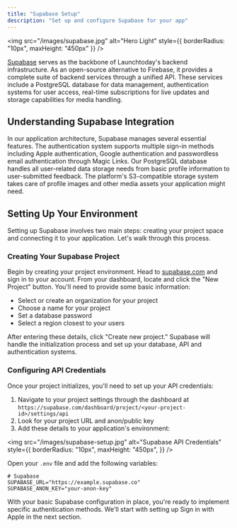 ```yaml
---
title: "Supabase Setup"
description: "Set up and configure Supabase for your app"
---
```


<img
  src="/images/supabase.jpg"
  alt="Hero Light"
  style={{ borderRadius: "10px", maxHeight: "450px" }}
/>

[Supabase](https://supabase.com) serves as the backbone of Launchtoday's backend infrastructure. As an open-source alternative to Firebase, it provides a complete suite of backend services through a unified API. These services include a PostgreSQL database for data management, authentication systems for user access, real-time subscriptions for live updates and storage capabilities for media handling.

## Understanding Supabase Integration

In our application architecture, Supabase manages several essential features. The authentication system supports multiple sign-in methods including Apple authentication, Google authentication and passwordless email authentication through Magic Links. Our PostgreSQL database handles all user-related data storage needs from basic profile information to user-submitted feedback. The platform's S3-compatible storage system takes care of profile images and other media assets your application might need.

## Setting Up Your Environment

Setting up Supabase involves two main steps: creating your project space and connecting it to your application. Let's walk through this process.

### Creating Your Supabase Project

Begin by creating your project environment. Head to [supabase.com](https://supabase.com) and sign in to your account. From your dashboard, locate and click the "New Project" button. You'll need to provide some basic information:

- Select or create an organization for your project
- Choose a name for your project
- Set a database password
- Select a region closest to your users

After entering these details, click "Create new project." Supabase will handle the initialization process and set up your database, API and authentication systems.

### Configuring API Credentials

Once your project initializes, you'll need to set up your API credentials:

1. Navigate to your project settings through the dashboard at `https://supabase.com/dashboard/project/<your-project-id>/settings/api`
2. Look for your project URL and anon/public key
3. Add these details to your application's environment:

<img
  src="/images/supabase-setup.jpg"
  alt="Supabase API Credentials"
  style={{
    borderRadius: "10px",
    maxHeight: "450px",
  }}
/>

Open your `.env` file and add the following variables:

```env
# Supabase
SUPABASE_URL="https://example.supabase.co"
SUPABASE_ANON_KEY="your-anon-key"
```

With your basic Supabase configuration in place, you're ready to implement specific authentication methods. We'll start with setting up Sign in with Apple in the next section.

